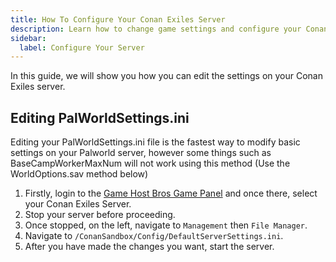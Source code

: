 ```yaml
---
title: How To Configure Your Conan Exiles Server
description: Learn how to change game settings and configure your Conan Exiles server
sidebar:
  label: Configure Your Server
---
```


In this guide, we will show you how you can edit the settings on your Conan Exiles server.

## Editing PalWorldSettings.ini
Editing your PalWorldSettings.ini file is the fastest way to modify basic settings on your Palworld server, however some things such as BaseCampWorkerMaxNum will not work using this method (Use the WorldOptions.sav method below)

1. Firstly, login to the [Game Host Bros Game Panel](https://panel.gamehostbros.com/) and once there, select your Conan Exiles Server.
2. Stop your server before proceeding.
3. Once stopped, on the left, navigate to `Management` then `File Manager`.
4. Navigate to `/ConanSandbox/Config/DefaultServerSettings.ini`.
5. After you have made the changes you want, start the server. 